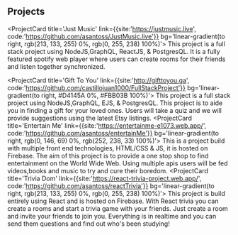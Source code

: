 ## Projects

<ProjectCard
	title='Just Music'
	link={{site:'https://justmusic.live', code:'https://github.com/asantoss/JustMusic.live'}}
	bg='linear-gradient(to right, rgb(213, 133, 255) 0%, rgb(0, 255, 238) 100%)'>
	This project is a full stack project using NodeJS,GraphQL, ReactJS, & PostgresQL. It is a fully featured spotify web player
	where users can create rooms for their friends and listen together synchronized.
</ProjectCard>

<ProjectCard
	title='Gift To You'
	link={{site:'http://gifttoyou.ga', code:'https://github.com/castillojuan1000/FullStackProject'}}
	bg='linear-gradient(to right, #D4145A 0%, #FBB03B 100%)'>
	This project is a full stack project using NodeJS,GraphQL, EJS, & PostgresQL. This project is
	to aide you in finding a gift for your loved ones. Users will take a quiz and we will provide
	suggestions using  the latest Etsy listings.
</ProjectCard>
<ProjectCard
	title='Entertain Me'
	link={{site:'https://entertainme-e1073.web.app/', code:'https://github.com/asantoss/entertainMe'}}
	bg='linear-gradient(to right, rgb(0, 146, 69) 0%, rgb(252, 238, 33) 100%)'>
	This is a project build with multiple front end technologies, HTML/CSS & JS, it is hosted on Firebase.
	The aim of this project is to provide a one stop shop to find entertainment on the World Wide Web. Using multiple
	apis users will be fed videos,books and music to try and cure their boredom.
</ProjectCard>
<ProjectCard
	title='Trivia Dom'
	link={{site:'https://react-trivia-project.web.app/', code:'https://github.com/asantoss/reactTrivia'}}
	bg='linear-gradient(to right, rgb(213, 133, 255) 0%, rgb(0, 255, 238) 100%)'>
	This project is build entirely using React and is hosted on Firebase.
	With React trivia you can create a rooms and start a trivia game with your friends.
	 Just create a room and invite your friends to join you. Everything is in realtime and you can send them questions
	 and find out who's been studying!
</ProjectCard>
